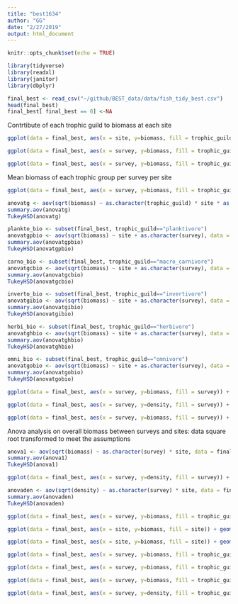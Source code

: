 ```yaml
---
title: "best1634"
author: "GG"
date: "2/27/2019"
output: html_document
---
```


```r
knitr::opts_chunk$set(echo = TRUE)
```

```r
library(tidyverse)
library(readxl)
library(janitor)
library(dbplyr)
```
```r
final_best <- read_csv("~/github/BEST_data/data/fish_tidy_best.csv")
head(final_best)
final_best[ final_best == 0] <-NA
```

Contrtibute of each trophic guild to biomass at each site
```r
ggplot(data = final_best, aes(x = site, y=biomass, fill = trophic_guild)) + geom_bar(stat = "summary", fun.y = "mean", position = "fill") + scale_fill_brewer(palette = "Dark2") + scale_y_continuous(name = "Percent Biomass", labels=c("0", "25", "50", "75", "100")) + theme_bw() + labs(x="")
```

```r
ggplot(data = final_best, aes(x = survey, y=biomass, fill = trophic_guild)) + geom_bar(stat = "summary", fun.y = "mean", position = "fill") + scale_fill_brewer(palette = "Dark2") + scale_x_discrete(name = "Survey Number", limits=c("1", "2", "3", "4", "5", "6")) + scale_y_continuous(name = "Percent Biomass", labels=c("0", "25", "50", "75", "100")) + theme_bw() + labs(x="")
```

```r
ggplot(data = final_best, aes(x = survey, y=biomass, fill = trophic_guild)) + geom_bar(stat = "summary", fun.y = "mean", position = "stack") + scale_fill_brewer(palette = "Dark2") + scale_x_discrete(name = "Survey Number", limits=c("1", "2", "3", "4", "5", "6")) + theme_bw() + labs(y="Mean Biomass(g)")

```


Mean biomass of each trophic group per survey per site
```r
ggplot(data = final_best, aes(x = survey, y=biomass, fill = trophic_guild)) + geom_bar(stat = "summary", fun.y = "mean", position = "fill") + scale_fill_brewer(palette = "Dark2") + facet_grid(site~., scales = "free") + scale_x_discrete(name = "Survey Number", limits=c("1", "2", "3", "4", "5", "6")) + scale_y_continuous(name = "Percent Biomass", labels=c("0", "25", "50", "75", "100"))+ theme_bw()
```


```r
anovatg <- aov(sqrt(biomass) ~ as.character(trophic_guild) * site * as.character(survey), data = final_best)
summary.aov(anovatg)
TukeyHSD(anovatg)
```
```r
plankto_bio <- subset(final_best, trophic_guild=="planktivore")
anovatgpbio <- aov(sqrt(biomass) ~ site + as.character(survey), data = plankto_bio)
summary.aov(anovatgpbio)
TukeyHSD(anovatgpbio)
```
```r
carno_bio <- subset(final_best, trophic_guild=="macro_carnivore")
anovatgcbio <- aov(sqrt(biomass) ~ site + as.character(survey), data = carno_bio)
summary.aov(anovatgcbio)
TukeyHSD(anovatgcbio)
```

```r
inverto_bio <- subset(final_best, trophic_guild=="invertivore")
anovatgibio <- aov(sqrt(biomass) ~ site + as.character(survey), data = inverto_bio)
summary.aov(anovatgibio)
TukeyHSD(anovatgibio)
```

```r
herbi_bio <- subset(final_best, trophic_guild=="herbivore")
anovatghbio <- aov(sqrt(biomass) ~ site + as.character(survey), data = herbi_bio)
summary.aov(anovatghbio)
TukeyHSD(anovatghbio)
```

```r
omni_bio <- subset(final_best, trophic_guild=="omnivore")
anovatgobio <- aov(sqrt(biomass) ~ site + as.character(survey), data = omni_bio)
summary.aov(anovatgobio)
TukeyHSD(anovatgobio)
```

```r
ggplot(data = final_best, aes(x = survey, y=biomass, fill = survey)) + geom_bar(stat = "summary", fun.y = "mean") + labs(y = "Mean Biomass (g)") + stat_summary(geom = "errorbar", fun.data = mean_se) + theme_bw() + theme(legend.position = "none")
```


```r
ggplot(data = final_best, aes(x = survey, y=density, fill = survey)) + geom_bar(stat = "summary", fun.y = "mean") + labs(y = "Mean Density (no/30m^2)") + stat_summary(geom = "errorbar", fun.data = mean_se) + theme_bw() + theme(legend.position = "none")
```

```r
ggplot(data = final_best, aes(x = survey, y=biomass, fill = survey)) + geom_bar(stat = "summary", fun.y = "mean") + labs(y = "Mean Biomass (g)") + facet_grid(.~site, scales = "free") + theme(legend.position = "none") + stat_summary(geom = "errorbar", fun.data = mean_se) 
```

Anova analysis on overall biomass between surveys and sites: data square root transformed to meet the assumptions

```r
anova1 <- aov(sqrt(biomass) ~ as.character(survey) * site, data = final_best)
summary.aov(anova1)
TukeyHSD(anova1)
```

```r
ggplot(data = final_best, aes(x = survey, y=density, fill = survey)) + geom_bar(stat = "summary", fun.y = "mean") + labs(y = "Mean Density (n/30m2)") + facet_grid(.~site, scales = "free") + theme(legend.position = "none") + stat_summary(geom = "errorbar", fun.data = mean_se) 
```


```r
anovaden <- aov(sqrt(density) ~ as.character(survey) * site, data = final_best)
summary.aov(anovaden)
TukeyHSD(anovaden)
```


```r
ggplot(data = final_best, aes(x = survey, y=biomass, fill = trophic_guild)) + geom_bar(stat = "summary", fun.y = "mean") + facet_grid(trophic_guild~site, scales = "free") + theme(legend.position = "none") + stat_summary(geom = "errorbar", fun.data = mean_se) 
```

```r
ggplot(data = final_best, aes(x = site, y=biomass, fill = site)) + geom_bar(stat = "summary", fun.y = "mean", position = "dodge") + facet_grid(survey~trophic_guild, scales = "free") + theme(legend.position = "none") + stat_summary(geom = "errorbar", fun.data = mean_se)  
```

```r
ggplot(data = final_best, aes(x = site, y=biomass, fill = site)) + geom_bar(stat = "summary", fun.y = "mean", position = "dodge") + facet_grid(trophic_guild~survey, scales = "free") + theme(legend.position = "none") + stat_summary(geom = "errorbar", fun.data = mean_se)  
```

```r
ggplot(data = final_best, aes(x = survey, y=biomass, fill = trophic_guild)) + geom_bar(stat = "summary", fun.y = "mean", position = "dodge") + facet_grid(.~site, scales = "free") + theme(legend.position = "none") + stat_summary(geom = "errorbar", fun.data = mean_se, position = "dodge") + scale_y_log10()
```

```r
ggplot(data = final_best, aes(x = survey, y=biomass, fill = trophic_guild)) + geom_bar(stat = "summary", fun.y = "mean", ) + facet_grid(.~site, scales = "free") + scale_y_log10()
```

```r
ggplot(data = final_best, aes(x = survey, y=biomass, fill = trophic_guild)) + geom_bar(stat = "summary", fun.y = "mean", position = "fill") + facet_grid(.~site, scales = "free") + labs(y = "% biomass") + scale_x_discrete(name = "survey", limit=c("1", "2", "3", "4", "5", "6")) + theme_bw()
```

```r
ggplot(data = final_best, aes(x = survey, y=density, fill = trophic_guild)) + geom_bar(stat = "summary", fun.y = "mean", position = "fill") + facet_grid(.~site, scales = "free") + labs(y = "% biomass") + scale_x_discrete(name = "survey", limit=c("1", "2", "3", "4", "5", "6")) + theme_bw()
```




